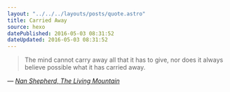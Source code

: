 ```yaml
---
layout: "../../../layouts/posts/quote.astro"
title: Carried Away
source: hexo
datePublished: 2016-05-03 08:31:52
dateUpdated: 2016-05-03 08:31:52
---
```


> The mind cannot carry away all that it has to give, nor does it always believe possible what it has carried away.

— <cite>[Nan Shepherd, _The Living Mountain_](https://www.goodreads.com/book/show/25773742-the-living-mountain)</cite>
